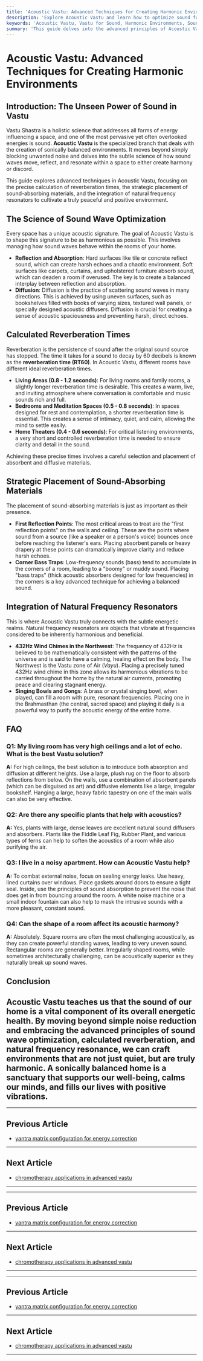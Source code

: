 ```yaml
---
title: 'Acoustic Vastu: Advanced Techniques for Creating Harmonic Environments'
description: 'Explore Acoustic Vastu and learn how to optimize sound for a harmonious home. This guide covers reverberation times, sound-absorbing materials, and natural frequency resonators to enhance positive energy.'
keywords: 'Acoustic Vastu, Vastu for Sound, Harmonic Environments, Sound Wave Optimization, Reverberation Time, Natural Frequency Resonators, 432Hz Wind Chimes, Vastu and Acoustics'
summary: 'This guide delves into the advanced principles of Acoustic Vastu, explaining how to create sonically balanced environments. Learn about optimizing reverberation times, the strategic placement of sound-absorbing materials, and the use of natural frequency resonators like 432Hz wind chimes to foster peace and positive energy.'
---
```


# Acoustic Vastu: Advanced Techniques for Creating Harmonic Environments

## Introduction: The Unseen Power of Sound in Vastu

Vastu Shastra is a holistic science that addresses all forms of energy influencing a space, and one of the most pervasive yet often overlooked energies is sound. **Acoustic Vastu** is the specialized branch that deals with the creation of sonically balanced environments. It moves beyond simply blocking unwanted noise and delves into the subtle science of how sound waves move, reflect, and resonate within a space to either create harmony or discord.

This guide explores advanced techniques in Acoustic Vastu, focusing on the precise calculation of reverberation times, the strategic placement of sound-absorbing materials, and the integration of natural frequency resonators to cultivate a truly peaceful and positive environment.

## The Science of Sound Wave Optimization

Every space has a unique acoustic signature. The goal of Acoustic Vastu is to shape this signature to be as harmonious as possible. This involves managing how sound waves behave within the rooms of your home.

-   **Reflection and Absorption**: Hard surfaces like tile or concrete reflect sound, which can create harsh echoes and a chaotic environment. Soft surfaces like carpets, curtains, and upholstered furniture absorb sound, which can deaden a room if overused. The key is to create a balanced interplay between reflection and absorption.
-   **Diffusion**: Diffusion is the practice of scattering sound waves in many directions. This is achieved by using uneven surfaces, such as bookshelves filled with books of varying sizes, textured wall panels, or specially designed acoustic diffusers. Diffusion is crucial for creating a sense of acoustic spaciousness and preventing harsh, direct echoes.

## Calculated Reverberation Times

Reverberation is the persistence of sound after the original sound source has stopped. The time it takes for a sound to decay by 60 decibels is known as the **reverberation time (RT60)**. In Acoustic Vastu, different rooms have different ideal reverberation times.

-   **Living Areas (0.8 - 1.2 seconds)**: For living rooms and family rooms, a slightly longer reverberation time is desirable. This creates a warm, live, and inviting atmosphere where conversation is comfortable and music sounds rich and full.
-   **Bedrooms and Meditation Spaces (0.5 - 0.8 seconds)**: In spaces designed for rest and contemplation, a shorter reverberation time is essential. This creates a sense of intimacy, quiet, and calm, allowing the mind to settle easily.
-   **Home Theaters (0.4 - 0.6 seconds)**: For critical listening environments, a very short and controlled reverberation time is needed to ensure clarity and detail in the sound.

Achieving these precise times involves a careful selection and placement of absorbent and diffusive materials.

## Strategic Placement of Sound-Absorbing Materials

The placement of sound-absorbing materials is just as important as their presence.

-   **First Reflection Points**: The most critical areas to treat are the "first reflection points" on the walls and ceiling. These are the points where sound from a source (like a speaker or a person's voice) bounces once before reaching the listener's ears. Placing absorbent panels or heavy drapery at these points can dramatically improve clarity and reduce harsh echoes.
-   **Corner Bass Traps**: Low-frequency sounds (bass) tend to accumulate in the corners of a room, leading to a "boomy" or muddy sound. Placing "bass traps" (thick acoustic absorbers designed for low frequencies) in the corners is a key advanced technique for achieving a balanced sound.

## Integration of Natural Frequency Resonators

This is where Acoustic Vastu truly connects with the subtle energetic realms. Natural frequency resonators are objects that vibrate at frequencies considered to be inherently harmonious and beneficial.

-   **432Hz Wind Chimes in the Northwest**: The frequency of 432Hz is believed to be mathematically consistent with the patterns of the universe and is said to have a calming, healing effect on the body. The Northwest is the Vastu zone of Air (*Vayu*). Placing a precisely tuned 432Hz wind chime in this zone allows its harmonious vibrations to be carried throughout the home by the natural air currents, promoting peace and clearing stagnant energy.
-   **Singing Bowls and Gongs**: A brass or crystal singing bowl, when played, can fill a room with pure, resonant frequencies. Placing one in the Brahmasthan (the central, sacred space) and playing it daily is a powerful way to purify the acoustic energy of the entire home.

## FAQ

### Q1: My living room has very high ceilings and a lot of echo. What is the best Vastu solution?
**A:** For high ceilings, the best solution is to introduce both absorption and diffusion at different heights. Use a large, plush rug on the floor to absorb reflections from below. On the walls, use a combination of absorbent panels (which can be disguised as art) and diffusive elements like a large, irregular bookshelf. Hanging a large, heavy fabric tapestry on one of the main walls can also be very effective.

### Q2: Are there any specific plants that help with acoustics?
**A:** Yes, plants with large, dense leaves are excellent natural sound diffusers and absorbers. Plants like the Fiddle Leaf Fig, Rubber Plant, and various types of ferns can help to soften the acoustics of a room while also purifying the air.

### Q3: I live in a noisy apartment. How can Acoustic Vastu help?
**A:** To combat external noise, focus on sealing energy leaks. Use heavy, lined curtains over windows. Place gaskets around doors to ensure a tight seal. Inside, use the principles of sound absorption to prevent the noise that does get in from bouncing around the room. A white noise machine or a small indoor fountain can also help to mask the intrusive sounds with a more pleasant, constant sound.

### Q4: Can the shape of a room affect its acoustic harmony?
**A:** Absolutely. Square rooms are often the most challenging acoustically, as they can create powerful standing waves, leading to very uneven sound. Rectangular rooms are generally better. Irregularly shaped rooms, while sometimes architecturally challenging, can be acoustically superior as they naturally break up sound waves.

## Conclusion

Acoustic Vastu teaches us that the sound of our home is a vital component of its overall energetic health. By moving beyond simple noise reduction and embracing the advanced principles of sound wave optimization, calculated reverberation, and natural frequency resonance, we can craft environments that are not just quiet, but are truly harmonic. A sonically balanced home is a sanctuary that supports our well-being, calms our minds, and fills our lives with positive vibrations.
---
---

## Previous Article
- [yantra matrix configuration for energy correction](180912_yantra_matrix_configuration_for_energy_correction.mdx)

---

## Next Article
- [chromotherapy applications in advanced vastu](180915_chromotherapy_applications_in_advanced_vastu.mdx)

---
---

## Previous Article
- [yantra matrix configuration for energy correction](180912_yantra_matrix_configuration_for_energy_correction.mdx)

---

## Next Article
- [chromotherapy applications in advanced vastu](180915_chromotherapy_applications_in_advanced_vastu.mdx)

---
---

## Previous Article
- [yantra matrix configuration for energy correction](180912_yantra_matrix_configuration_for_energy_correction.mdx)

---

## Next Article
- [chromotherapy applications in advanced vastu](180915_chromotherapy_applications_in_advanced_vastu.mdx)

---
